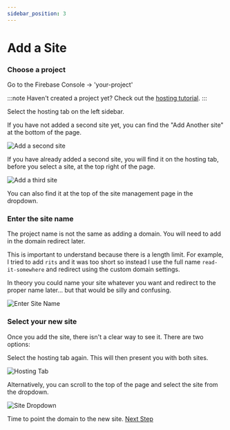 ```yaml
---
sidebar_position: 3
---
```


# Add a Site

### Choose a project

Go to the Firebase Console -> 'your-project'

:::note
Haven't created a project yet? Check out the [hosting tutorial](/docs/firebase/hosting).
:::

Select the hosting tab on the left sidebar.

If you have not added a second site yet, you can find the "Add Another site" at the bottom of the page.

![Add a second site](img/multi-site-add.png)

If you have already added a second site, you will find it on the hosting tab, before you select a site, at the top right of the page.

![Add a third site](img/multi-site-add-another.png)

You can also find it at the top of the site management page in the dropdown.

### Enter the site name

The project name is not the same as adding a domain. You will need to add in the domain redirect later.

This is important to understand because there is a length limit. For example, I tried to add `rits` and it was too short so instead I use the full name `read-it-somewhere` and redirect using the custom domain settings.

In theory you could name your site whatever you want and redirect to the proper name later... but that would be silly and confusing.

![Enter Site Name](img/multi-site-modal.png)

### Select your new site

Once you add the site, there isn't a clear way to see it. There are two options:

Select the hosting tab again. This will then present you with both sites.

![Hosting Tab](img/select-site.png)

Alternatively, you can scroll to the top of the page and select the site from the dropdown.

![Site Dropdown](img/select-site-alt.gif)

Time to point the domain to the new site. [Next Step](setup-the-subdomain)
